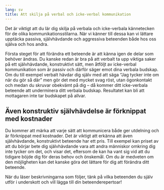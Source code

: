 ```yaml
---
lang: sv
title: Att skilja på verbal och icke-verbal kommunikation
---
```


Det är viktigt att du lär dig skilja på verbala och icke-verbala
kännetecken för de olika kommunikationsstilarna. När vi känner till
dessa kan vi lättare upptäcka passiva, självhävdande och aggressiva
beteenden både hos oss själva och hos andra.

Första steget för att förändra ett beteende är att känna igen de delar
som behöver ändras. Du kanske redan är bra på att verbalt ta upp viktiga
saker på ett självhävdande, konstruktivt sätt, men åtföljt av
icke-verbal kommunikation som är passiv och därför säger emot dina
verbala budskap. Om du till exempel verbalt hävdar dig själv med att
säga "Jag tycker inte om när du gör så där" men gör det med mycket svag
röst, utan ögonkontakt och medan du skruvar obekvämt på dig -- då kommer
ditt icke-verbala beteende att underminera ditt verbala budskap.
Resultatet kan bli att mottagaren inte tar budskapet på allvar.

## Även konstruktiv självhävdelse är förknippat med kostnader

Du kommer att märka att varje sätt att kommunicera både ger utdelning
och är förknippat med kostnader. Det är viktigt att erkänna att även
självhävdande, konstruktivt beteende har ett pris. Till exempel kan
priset av att du börjar bete dig självhävdande vara att andra människor
omkring dig inte tycker om det, och visar det, eftersom de kan ha vant
sig vid att du tidigare böjde dig för deras behov och önskemål. Om du är
medveten om den möjligheten kan det kanske göra det lättare för dig att
förändra ditt beteende.

När du läser beskrivningarna som följer, tänk på vilka beteenden du
själv utför i underskott och vill lägga till din beteenderepertoar!
